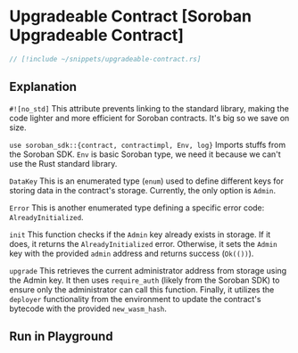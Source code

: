 
# Upgradeable Contract [Soroban Upgradeable Contract]

```rust
// [!include ~/snippets/upgradeable-contract.rs]
```

## Explanation

`#![no_std]` This attribute prevents linking to the standard library, making the code lighter and more efficient for Soroban contracts. It's big so we save on size.

`use soroban_sdk::{contract, contractimpl, Env, log}` Imports stuffs from the Soroban SDK. `Env` is basic Soroban type, we need it because we can't use the Rust standard library.

`DataKey` This is an enumerated type (`enum`) used to define different keys for storing data in the contract's storage. Currently, the only option is `Admin`.

`Error` This is another enumerated type defining a specific error code: `AlreadyInitialized`.

`init` This function checks if the `Admin` key already exists in storage. If it does, it returns the `AlreadyInitialized` error. Otherwise, it sets the `Admin` key with the provided `admin` address and returns success (`Ok(())`).

`upgrade` This retrieves the current administrator address from storage using the Admin key. It then uses `require_auth` (likely from the Soroban SDK) to ensure only the administrator can call this function. Finally, it utilizes the `deployer` functionality from the environment to update the contract's bytecode with the provided `new_wasm_hash`.

## Run in Playground

<Playground okashiID="aruqamwoejupfckbssllmeynyirb" />
